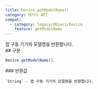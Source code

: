 ```yaml
---
title: Device.getModelName()
category: 레거시 API
compat:
  - category: legacy/Object/Device
    feature: getModelName
---
```


<Section>
  앱 구동 기기의 모델명을 반환합니다.
</Section>
<Section>
  ## 구문

  ~~~js
  Device.getModelName();
  ~~~

  <Section>
    ### 반환값

    `String` - 앱 구동 기기의 모델명을 반환합니다.
  </Section>
</Section>